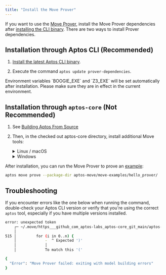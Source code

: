 ```yaml
---
title: "Install the Move Prover"
---
```









If you want to use the [Move Prover](/build/smart-contracts/prover), install the Move Prover dependencies after [installing the CLI binary](/build/cli/setup-cli/.).
There are two ways to install Prover dependencies.

## Installation through Aptos CLI (Recommended)

1. [Install the latest Aptos CLI binary](/build/cli/install-cli/install-cli-mac).

2. Execute the command `aptos update prover-dependencies`.

<Aside type="note">
  Environment variables `BOOGIE_EXE` and `Z3_EXE` will be set automatically after installation. Please make sure
  they are in effect in the current environment.
</Aside>

## Installation through `aptos-core` (Not Recommended)

1. See [Building Aptos From Source](/network/nodes/building-from-source)

2. Then, in the checked out aptos-core directory, install additional Move tools:

   <details>
     <summary>Linux / macOS</summary>

     1. Open a Terminal session.
     2. Run the dev setup script to prepare your environment: `./scripts/dev_setup.sh -yp`
     3. Update your current shell environment: `source ~/.profile`

     <Aside type="note" emoji="ℹ️">
       `dev_setup.sh -p` updates your `~./profile` with environment variables to support the installed Move Prover tools. You may need to set `.bash_profile` or `.zprofile` or other setup files for your shell.
     </Aside>
   </details>

   <details>
     <summary>Windows</summary>

     1. Open a PowerShell terminal as an administrator.
     2. Run the dev setup script to prepare your environment: `PowerShell -ExecutionPolicy Bypass -File ./scripts/windows_dev_setup.ps1 -y`
   </details>

After installation, you can run the Move Prover to prove an [example](https://github.com/aptos-labs/aptos-core/tree/main/aptos-move/move-examples/hello_prover):

```bash filename="Terminal"
aptos move prove --package-dir aptos-move/move-examples/hello_prover/
```

## Troubleshooting

If you encounter errors like the one below when running the command, double-check your Aptos CLI version or verify that you&apos;re using the correct `aptos` tool, especially if you have multiple versions installed.

```bash filename="Terminal
error: unexpected token
    ┌─ ~/.move/https___github_com_aptos-labs_aptos-core_git_main/aptos-move/framework/aptos-framework/sources/randomness.move:515:16
    │
515 │         for (i in 0..n) {
    │             -  ^ Expected ')'
    │             │
    │             To match this '('

{
  "Error": "Move Prover failed: exiting with model building errors"
}
```
